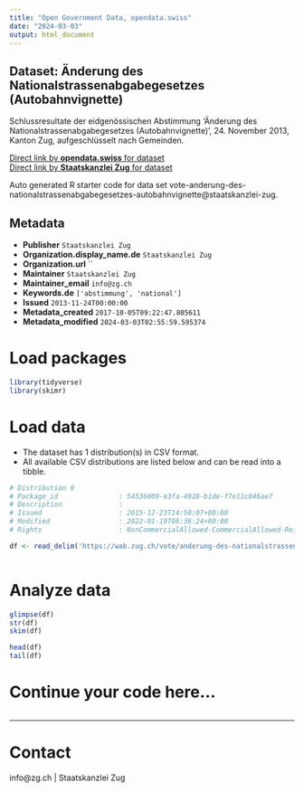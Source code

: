 ```yaml
---
title: "Open Government Data, opendata.swiss"
date: "2024-03-03"
output: html_document
---
```


## Dataset: Änderung des Nationalstrassenabgabegesetzes (Autobahnvignette)

Schlussresultate der eidgenössischen Abstimmung 'Änderung des Nationalstrassenabgabegesetzes (Autobahnvignette)', 24. November 2013, Kanton Zug, aufgeschlüsselt nach Gemeinden.

[Direct link by **opendata.swiss** for dataset](https://opendata.swiss/de/dataset/anderung-des-nationalstrassenabgabegesetzes-autobahnvignette)<br>
[Direct link by **Staatskanzlei Zug** for dataset](https://wab.zug.ch/vote/anderung-des-nationalstrassenabgabegesetzes-autobahnvignette/data)

Auto generated R starter code for data set vote-anderung-des-nationalstrassenabgabegesetzes-autobahnvignette@staatskanzlei-zug.

## Metadata

- **Publisher** `Staatskanzlei Zug`
- **Organization.display_name.de** `Staatskanzlei Zug`
- **Organization.url** ``
- **Maintainer** `Staatskanzlei Zug`
- **Maintainer_email** `info@zg.ch`
- **Keywords.de** `['abstimmung', 'national']`
- **Issued** `2013-11-24T00:00:00`
- **Metadata_created** `2017-10-05T09:22:47.805611`
- **Metadata_modified** `2024-03-03T02:55:59.595374`


# Load packages

```r

library(tidyverse)
library(skimr)

```

# Load data

-   The dataset has 1 distribution(s) in CSV format.
-   All available CSV distributions are listed below and can be read into a tibble.

```r

# Distribution 0
# Package_id               : 54536009-e3fa-4928-b1de-f7e11c046ae7
# Description              : 
# Issued                   : 2015-12-23T14:50:07+00:00
# Modified                 : 2022-01-19T06:36:24+00:00
# Rights                   : NonCommercialAllowed-CommercialAllowed-ReferenceRequired

df <- read_delim('https://wab.zug.ch/vote/anderung-des-nationalstrassenabgabegesetzes-autobahnvignette/data-csv')



```

# Analyze data

```r

glimpse(df)
str(df)
skim(df)

head(df)
tail(df)

```

# Continue your code here...

```r

```

------------------------------------------------------------------------

# Contact

info@zg.ch | Staatskanzlei Zug
